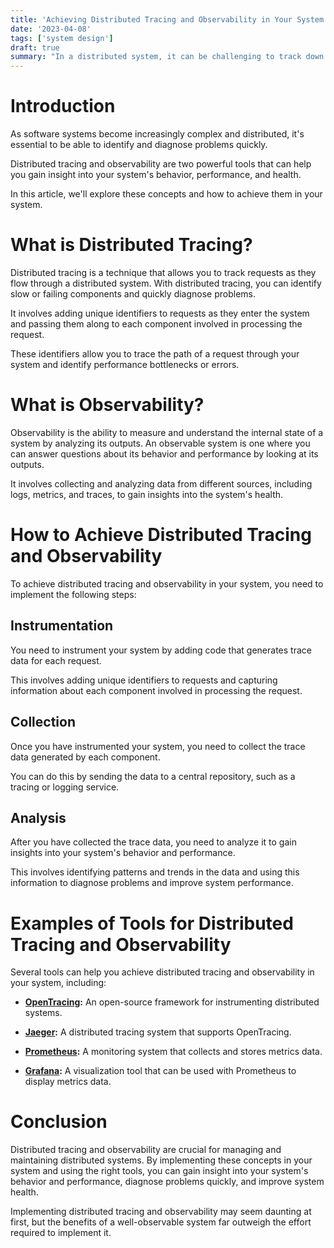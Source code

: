 ```yaml
---
title: 'Achieving Distributed Tracing and Observability in Your System'
date: '2023-04-08'
tags: ['system design']
draft: true
summary: "In a distributed system, it can be challenging to track down and resolve issues. However, with distributed tracing and observability, you can gain insight into your system's performance and behavior. This article will explore the concepts of distributed tracing and observability, and how you can implement them in your system."
---
```


# Introduction

As software systems become increasingly complex and distributed, it's essential to be able to identify and diagnose problems quickly.

Distributed tracing and observability are two powerful tools that can help you gain insight into your system's behavior, performance, and health.

In this article, we'll explore these concepts and how to achieve them in your system.

# What is Distributed Tracing?

Distributed tracing is a technique that allows you to track requests as they flow through a distributed system. With distributed tracing, you can identify slow or failing components and quickly diagnose problems.

It involves adding unique identifiers to requests as they enter the system and passing them along to each component involved in processing the request.

These identifiers allow you to trace the path of a request through your system and identify performance bottlenecks or errors.

# What is Observability?

Observability is the ability to measure and understand the internal state of a system by analyzing its outputs. An observable system is one where you can answer questions about its behavior and performance by looking at its outputs.

It involves collecting and analyzing data from different sources, including logs, metrics, and traces, to gain insights into the system's health.

# How to Achieve Distributed Tracing and Observability

To achieve distributed tracing and observability in your system, you need to implement the following steps:

## Instrumentation

You need to instrument your system by adding code that generates trace data for each request.

This involves adding unique identifiers to requests and capturing information about each component involved in processing the request.

## Collection

Once you have instrumented your system, you need to collect the trace data generated by each component.

You can do this by sending the data to a central repository, such as a tracing or logging service.

## Analysis

After you have collected the trace data, you need to analyze it to gain insights into your system's behavior and performance.

This involves identifying patterns and trends in the data and using this information to diagnose problems and improve system performance.

# Examples of Tools for Distributed Tracing and Observability

Several tools can help you achieve distributed tracing and observability in your system, including:

- **[OpenTracing](https://opentracing.io/):** An open-source framework for instrumenting distributed systems.

- **[Jaeger](https://www.jaegertracing.io/):** A distributed tracing system that supports OpenTracing.

- **[Prometheus](https://prometheus.io/):** A monitoring system that collects and stores metrics data.

- **[Grafana](https://grafana.com/):** A visualization tool that can be used with Prometheus to display metrics data.

# Conclusion

Distributed tracing and observability are crucial for managing and maintaining distributed systems. By implementing these concepts in your system and using the right tools, you can gain insight into your system's behavior and performance, diagnose problems quickly, and improve system health.

Implementing distributed tracing and observability may seem daunting at first, but the benefits of a well-observable system far outweigh the effort required to implement it.
